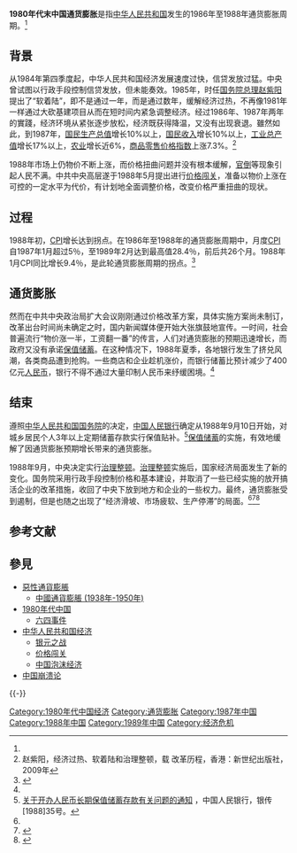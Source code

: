 {{expand|time=2018-06-06T07:55:53+00:00}}
'''1980年代末中国通货膨胀'''是指[[中华人民共和国|中华人民共和国]]发生的1986年至1988年通货膨胀周期。<ref name=zggcd/>

==背景==
从1984年第四季度起，中华人民共和国经济发展速度过快，信贷发放过猛。中央曾试图以行政手段控制信贷发放，但未能奏效。1985年，时任[[国务院总理|国务院总理]][[赵紫阳|赵紫阳]]提出了“软着陆”，即不是通过一年，而是通过数年，缓解经济过热，不再像1981年一样通过大砍基建项目从而在短时间内紧急调整经济。经过1986年、1987年两年的實踐，经济环境从紧张逐步放松，经济既获得降温，又没有出现衰退。雖然如此，到1987年，[[国民生产总值|国民生产总值]]增长10%以上，[[国民收入|国民收入]]增长10%以上，[[工业总产值|工业总产值]]增长17%以上，[[农业|农业]]增长近6%，[[商品零售价格指数|商品零售价格指数]]上涨7.3%。<ref name=jjgr>赵紫阳，经济过热、软着陆和治理整顿，载 改革历程，香港：新世纪出版社，2009年</ref>

1988年市场上仍物价不断上涨，而价格扭曲问题并没有根本缓解，[[官倒|官倒]]等现象引起人民不满。中共中央高层遂于1988年5月提出进行[[价格闯关|价格闯关]]，准备以物价上涨在可控的一定水平为代价，有计划地全面调整价格，改变价格严重扭曲的现状。

==过程==
1988年初，[[CPI|CPI]]增长达到拐点。在1986年至1988年的通货膨胀周期中，月度[[CPI|CPI]]自1987年1月超过5％，至1989年2月达到最高值28.4％，前后共26个月。1988年1月CPI同比增长9.4％，是此轮通货膨胀周期的拐点。<ref>{{Cite web |url=http://www.people.com.cn/BIG5/jingji/1045/2719065.html |title=金三林，溫和通脹：上限在哪裡？，人民网，2004年08月18日 |accessdate=2011年10月23日 |archive-date=2020年6月8日 |archive-url=https://web.archive.org/web/20200608183555/http://www.people.com.cn/BIG5/jingji/1045/2719065.html |dead-url=no }}</ref>

== 通货膨胀 ==
然而在中共中央政治局扩大会议刚刚通过价格改革方案，具体实施方案尚未制订，改革出台时间尚未确定之时，国内新闻媒体便开始大张旗鼓地宣传。一时间，社会普遍流行“物价涨一半，工资翻一番”的传言，人们对通货膨胀的预期迅速增长，而政府又没有承诺[[保值储蓄|保值储蓄]]。在这种情况下，1988年夏季，各地银行发生了挤兑风潮，各类商品遭到抢购。一些商店和企业趁机涨价，而银行储蓄比预计减少了400亿元[[人民币|人民币]]，银行不得不通过大量印制人民币来纾缓困境。<ref name=jjgr />{{fact|由於這個情況，已经存在的通货膨胀看樣子會进一步严重，價格闖關出師未捷便宣告失敗，中央遂緊急終止了計畫。}}

==结束==
遵照[[中华人民共和国国务院|中华人民共和国国务院]]的决定，[[中国人民银行|中国人民银行]]确定从1988年9月10日开始，对城乡居民个人3年以上定期储蓄存款实行保值贴补。<ref name="银传[1988]35号">[http://china.findlaw.cn/fagui/jj/25/99746.html 关于开办人民币长期保值储蓄存款有关问题的通知] {{Wayback|url=http://china.findlaw.cn/fagui/jj/25/99746.html |date=20131029193435 }}，中国人民银行，银传[1988]35号。</ref>[[保值储蓄|保值储蓄]]的实施，有效地缓解了因通货膨胀预期增长带来的通货膨胀。

1988年9月，中央决定实行[[治理整顿|治理整顿]]。[[治理整顿|治理整顿]]实施后，国家经济局面发生了新的变化。国务院采用行政手段控制价格和基本建设，并取消了一些已经实施的放开搞活企业的改革措施，收回了中央下放到地方和企业的一些权力。最终，通货膨胀受到遏制，但是也随之出现了“经济滑坡、市场疲软、生产停滞”的局面。<ref name=jgcg/><ref name=zggcd>{{Cite web |url=http://www.zgdsw.org.cn/GB/218994/219017/222982/231104/15779058.html |title=价格闯关， 中国共产党历史网，2011年09月28日 |access-date=2011年10月23日 |archive-url=https://web.archive.org/web/20150318100211/http://www.zgdsw.org.cn/GB/218994/219017/222982/231104/15779058.html |archive-date=2015年3月18日 |dead-url=yes }}</ref><ref name=gq>{{cite web|url=http://news.hexun.com/2008-09-10/108711982.html|title=第一波“价格闯关”搁浅：经济增长减速 经济改革停滞|publisher=和讯网|date=2008年8月20日|language=zh-hans|access-date=2011年10月23日|archive-url=https://web.archive.org/web/20150318151418/http://news.hexun.com/2008-09-10/108711982.html|archive-date=2015年3月18日|dead-url=yes}}</ref>

== 参考文献 ==
{{Reflist|2}}

== 參見 ==
{{Portal box|中华人民共和国|经济|历史}}
* [[惡性通貨膨脹|惡性通貨膨脹]]
** [[中國通貨膨脹_(1938年-1950年)|中國通貨膨脹 (1938年-1950年)]]
* [[1980年代中国|1980年代中国]]
** [[六四事件|六四事件]]
* [[中华人民共和国经济|中华人民共和国经济]]
** [[银元之战|银元之战]]
** [[价格闯关|价格闯关]]
** [[中国泡沫经济|中国泡沫经济]]
* [[中国崩溃论|中国崩溃论]]

{{-}}
{{六四事件}}

[[Category:1980年代中国经济|Category:1980年代中国经济]]
[[Category:通货膨胀|Category:通货膨胀]]
[[Category:1987年中国|Category:1987年中国]]
[[Category:1988年中国|Category:1988年中国]]
[[Category:1989年中国|Category:1989年中国]]
[[Category:经济危机|Category:经济危机]]